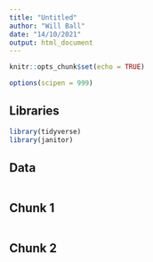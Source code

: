 ---
title: "Untitled"
author: "Will Ball"
date: "14/10/2021"
output: html_document
---

```{r setup, include=FALSE}
knitr::opts_chunk$set(echo = TRUE)

options(scipen = 999)
```


## Libraries

```{r libraries, message = FALSE, warning = FALSE}
library(tidyverse)
library(janitor)
```


## Data

```{r data, message = FALSE, warning = FALSE}

```


## Chunk 1

```{r chunk 1, message = FALSE, warning = FALSE}

```


## Chunk 2

```{r chunk 2, message = FALSE, warning = FALSE}

```

